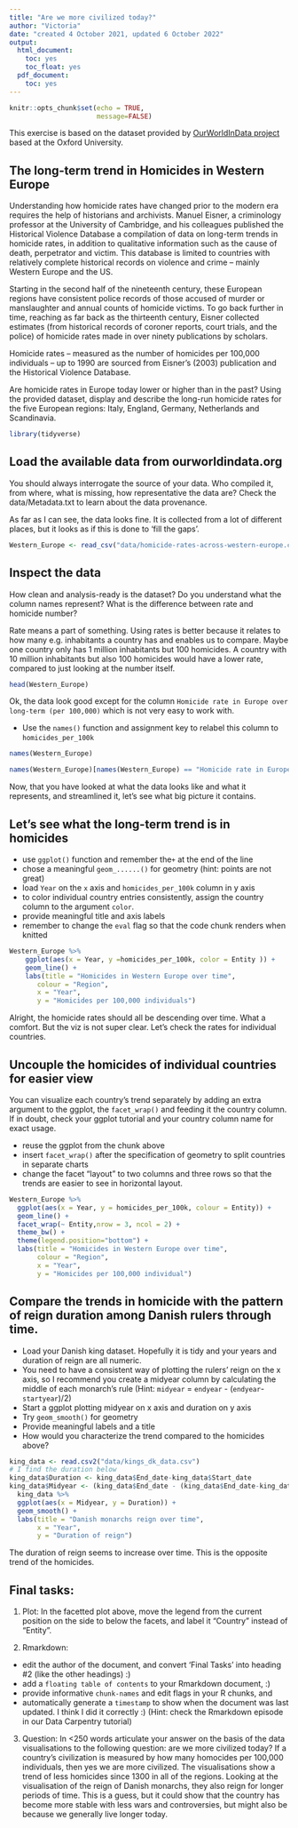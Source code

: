 ---
title: "Are we more civilized today?"
author: "Victoria"
date: "created 4 October 2021, updated 6 October 2022"
output:
  html_document:
    toc: yes
    toc_float: yes
  pdf_document:
    toc: yes
---

```{r setup, include=FALSE}
knitr::opts_chunk$set(echo = TRUE,
                      message=FALSE)
```
This exercise is based on the dataset provided by [OurWorldInData project](https://ourworldindata.org/homicides) based at the Oxford University.

## The long-term trend in Homicides in Western Europe

Understanding how homicide rates have changed prior to the modern era requires the help of historians and archivists. Manuel Eisner, a criminology professor at the University of Cambridge, and his colleagues published the Historical Violence Database \href{https://cjrc.osu.edu/research/interdisciplinary/hvd}: a compilation of data on long-term trends in homicide rates, in addition to qualitative information such as the cause of death, perpetrator and victim. This database is limited to countries with relatively complete historical records on violence and crime – mainly Western Europe and the US.

Starting in the second half of the nineteenth century, these European regions have consistent police records of those accused of murder or manslaughter and annual counts of homicide victims. To go back further in time, reaching as far back as the thirteenth century, Eisner collected estimates (from historical records of coroner reports, court trials, and the police) of homicide rates made in over ninety publications by scholars.

Homicide rates – measured as the number of homicides per 100,000 individuals – up to 1990 are sourced from Eisner’s (2003) publication and the Historical Violence Database. 

Are homicide rates in Europe today lower or higher than in the past? Using the provided dataset, display and describe the long-run homicide rates for the five European regions: Italy, England, Germany, Netherlands and Scandinavia.

```{r library}
library(tidyverse)
```

## Load the available data from ourworldindata.org

You should always interrogate the source of your data. Who compiled it, from where, what is missing, how representative the data are? Check the data/Metadata.txt to learn about the data provenance.

As far as I can see, the data looks fine. It is collected from a lot of different places, but it looks as if this is done to 'fill the gaps'. 

```{r load-data}
Western_Europe <- read_csv("data/homicide-rates-across-western-europe.csv")
```

## Inspect the data

How clean and analysis-ready is the dataset? Do you understand what the column names represent? What is the difference between rate and homicide number?

Rate means a part of something. Using rates is better because it relates to how many e.g. inhabitants a country has and enables us to compare. Maybe one country only has 1 million inhabitants but 100 homicides. A country with 10 million inhabitants but also 100 homicides would have a lower rate, compared to just looking at the number itself.

```{r inspect}
head(Western_Europe)
```

Ok, the data look good except for the column `Homicide rate in Europe over long-term (per 100,000)` which is not very easy to work with.

- Use the `names()` function and assignment key to relabel this column to `homicides_per_100k` 

```{r relabel column}
names(Western_Europe)

names(Western_Europe)[names(Western_Europe) == "Homicide rate in Europe over long-term (per 100,000) (homicides per 100,000 people)"] <- "homicides_per_100k"
```

Now, that you have looked at what the data looks like and what it represents, and streamlined it, let's see what big picture it contains.

## Let's see what the long-term trend is in homicides

- use `ggplot()` function and remember the`+` at the end of the line
- chose a meaningful `geom_......()`  for geometry (hint: points are not great)
- load `Year` on the `x` axis and `homicides_per_100k` column in y axis
- to color individual country entries consistently, assign the country column to the argument `color`.
- provide meaningful title and axis labels
- remember to change the `eval` flag so that the code chunk renders when knitted 

```{r plot-homicides, eval = FALSE}

Western_Europe %>%
    ggplot(aes(x = Year, y =homicides_per_100k, color = Entity )) +
    geom_line() +
    labs(title = "Homicides in Western Europe over time",
       colour = "Region",
       x = "Year",
       y = "Homicides per 100,000 individuals")

```
Alright, the homicide rates should all be descending over time. What a comfort. But the viz is not super clear. Let's check the rates for individual countries.

## Uncouple the homicides of individual countries for easier view

You can visualize each country's trend separately by adding an extra argument to the ggplot, the `facet_wrap()` and feeding it the country column. If in doubt, check your ggplot tutorial and your country column name for exact usage.

- reuse the ggplot from the chunk above
- insert `facet_wrap()` after the specification of geometry to split countries in separate charts
- change the facet "layout" to two columns and three rows so that the trends are easier to see in horizontal layout. 


```{r eval = FALSE}

Western_Europe %>% 
  ggplot(aes(x = Year, y = homicides_per_100k, colour = Entity)) +
  geom_line() +
  facet_wrap(~ Entity,nrow = 3, ncol = 2) +
  theme_bw() +
  theme(legend.position="bottom") + 
  labs(title = "Homicides in Western Europe over time",
       colour = "Region",
       x = "Year",
       y = "Homicides per 100,000 individual")

```

## Compare the trends in homicide with the pattern of reign duration among Danish rulers through time.

- Load your Danish king dataset. Hopefully it is tidy and your years and duration of reign are all numeric.
- You need to have a consistent way of plotting the rulers' reign on the x axis, so I recommend you create a midyear column by calculating the middle of each monarch's rule (Hint: `midyear` = `endyear` - (`endyear`-`startyear`)/2)
- Start a ggplot plotting midyear on x axis and duration on y axis
- Try `geom_smooth()` for geometry 
- Provide meaningful labels and a title
- How would you characterize the trend compared to the homicides above?

```{r eval = FALSE}
king_data <- read.csv2("data/kings_dk_data.csv")
# I find the duration below
king_data$Duration <- king_data$End_date-king_data$Start_date 
king_data$Midyear <- (king_data$End_date - (king_data$End_date-king_data$Start_date)/2) #Midyear column
  king_data %>% 
  ggplot(aes(x = Midyear, y = Duration)) +
  geom_smooth() +
  labs(title = "Danish monarchs reign over time",
       x = "Year",
       y = "Duration of reign")
```
The duration of reign seems to increase over time. This is the opposite trend of the homicides.

## Final tasks:

1) Plot: In the facetted plot above, move the legend from the current position on the side to below the facets, and label it "Country" instead of "Entity".

2) Rmarkdown: 

  - edit the author of the document, and convert 'Final Tasks' into heading #2 (like the other headings) 
  :)
  - add a `floating table of contents` to your Rmarkdown document, 
  :)
  - provide informative `chunk-names` and edit flags in your R chunks, and
  - automatically generate a `timestamp` to show when the document was last updated.
  I think I did it correctly :)
  (Hint: check the Rmarkdown episode in our Data Carpentry tutorial)

3) Question: In <250 words articulate your answer on the basis of the data visualisations to the following question: are we more civilized today?
If a country's civilization is measured by how many homocides per 100,000 individuals, then yes we are more civilized. The visualisations show a trend of less homicides since 1300 in all of the regions. Looking at the visualisation of the reign of Danish monarchs, they also reign for longer periods of time. This is a guess, but it could show that the country has become more stable with less wars and controversies, but might also be because we generally live longer today. 